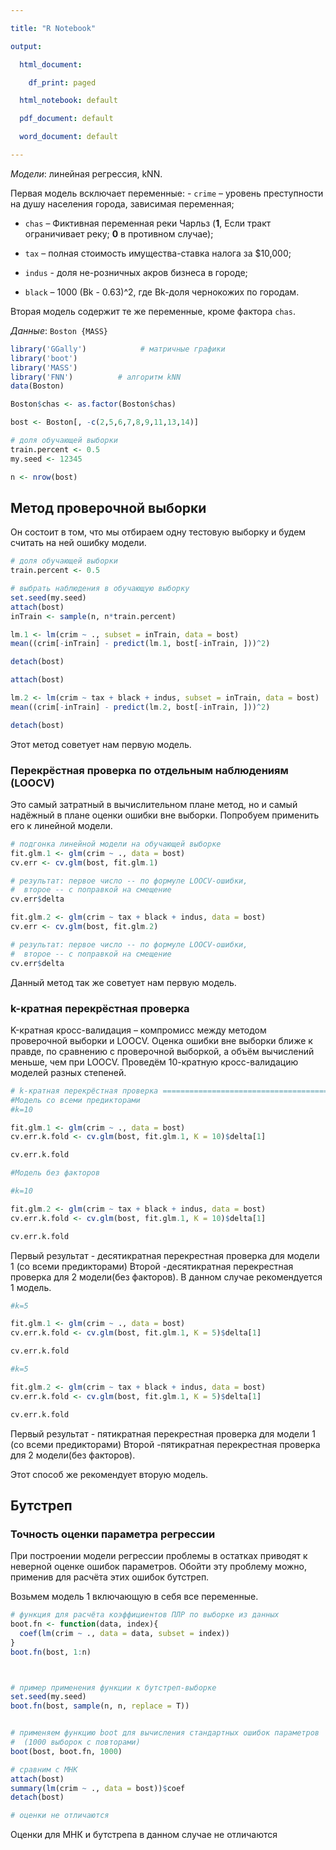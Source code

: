 ---

title: "R Notebook"

output:

  html_document:

    df_print: paged

  html_notebook: default

  pdf_document: default

  word_document: default

---
*Модели*: линейная регрессия, kNN.  

 Первая модель всключает переменные:
 - `crime` – уровень преступности на душу населения города, зависимая переменная;  

- `chas` – Фиктивная переменная реки Чарльз (**1**, Если тракт ограничивает реку; **0** в противном случае);

- `tax` – полная стоимость имущества-ставка налога за \$10,000;

- `indus` - доля не-розничных акров бизнеса в городе;

- `black` – 1000 (Bk - 0.63)^2, где Bk-доля чернокожих по городам.

Вторая модель содержит те же переменные, кроме фактора `chas`.

*Данные*: `Boston {MASS}`   

```{r Данные и пакеты, warning = F, message = F}
library('GGally')            # матричные графики
library('boot') 
library('MASS')
library('FNN')          # алгоритм kNN
data(Boston)     

Boston$chas <- as.factor(Boston$chas)

bost <- Boston[, -c(2,5,6,7,8,9,11,13,14)]

# доля обучающей выборки
train.percent <- 0.5
my.seed <- 12345

n <- nrow(bost)

```

## Метод проверочной выборки 



Он состоит в том, что мы отбираем одну тестовую выборку и будем считать на ней ошибку модели.    

```{r, warning = F, error = F}
# доля обучающей выборки
train.percent <- 0.5

# выбрать наблюдения в обучающую выборку
set.seed(my.seed)
attach(bost)
inTrain <- sample(n, n*train.percent)

lm.1 <- lm(crim ~ ., subset = inTrain, data = bost)
mean((crim[-inTrain] - predict(lm.1, bost[-inTrain, ]))^2)

detach(bost)

attach(bost)

lm.2 <- lm(crim ~ tax + black + indus, subset = inTrain, data = bost)
mean((crim[-inTrain] - predict(lm.2, bost[-inTrain, ]))^2)

detach(bost)
```

Этот метод советует нам первую модель.


### Перекрёстная проверка по отдельным наблюдениям (LOOCV)



Это самый затратный в вычислительном плане метод, но и самый надёжный в плане оценки ошибки вне выборки. Попробуем применить его к линейной модели.    



```{r, warning = F, error = F}

# подгонка линейной модели на обучающей выборке
fit.glm.1 <- glm(crim ~ ., data = bost)
cv.err <- cv.glm(bost, fit.glm.1)

# результат: первое число -- по формуле LOOCV-ошибки,
#  второе -- с поправкой на смещение
cv.err$delta

fit.glm.2 <- glm(crim ~ tax + black + indus, data = bost)
cv.err <- cv.glm(bost, fit.glm.2)

# результат: первое число -- по формуле LOOCV-ошибки,
#  второе -- с поправкой на смещение
cv.err$delta

```

Данный метод так же советует нам первую модель.

### k-кратная перекрёстная проверка



K-кратная кросс-валидация -- компромисс между методом проверочной выборки и LOOCV. Оценка ошибки вне выборки ближе к правде, по сравнению с проверочной выборкой, а объём вычислений меньше, чем при LOOCV. Проведём 10-кратную кросс-валидацию моделей разных степеней.     

```{r, warning = F, error = F}
# k-кратная перекрёстная проверка ==============================================
#Модель со всеми предикторами
#k=10

fit.glm.1 <- glm(crim ~ ., data = bost)
cv.err.k.fold <- cv.glm(bost, fit.glm.1, K = 10)$delta[1]

cv.err.k.fold

#Модель без факторов

#k=10

fit.glm.2 <- glm(crim ~ tax + black + indus, data = bost)
cv.err.k.fold <- cv.glm(bost, fit.glm.1, K = 10)$delta[1]

cv.err.k.fold

```
Первый результат - десятикратная перекрестная проверка для модели 1 (со всеми предикторами)
Второй -десятикратная перекрестная проверка для 2 модели(без факторов).
В данном случае рекомендуется 1 модель.

```{r, warning = F, error = F}


#k=5

fit.glm.1 <- glm(crim ~ ., data = bost)
cv.err.k.fold <- cv.glm(bost, fit.glm.1, K = 5)$delta[1]

cv.err.k.fold

#k=5

fit.glm.2 <- glm(crim ~ tax + black + indus, data = bost)
cv.err.k.fold <- cv.glm(bost, fit.glm.1, K = 5)$delta[1]

cv.err.k.fold
```
Первый результат - пятикратная перекрестная проверка для модели 1 (со всеми предикторами)
Второй -пятикратная перекрестная проверка для 2 модели(без факторов).

Этот способ же рекомендует вторую модель.


## Бутстреп   

### Точность оценки параметра регрессии   



При построении модели регрессии проблемы в остатках приводят к неверной оценке ошибок параметров. Обойти эту проблему можно, применив для расчёта этих ошибок бутстреп.   

Возьмем модель 1 включающую в себя все переменные.
```{r, warning = F, error = F}
# функция для расчёта коэффициентов ПЛР по выборке из данных
boot.fn <- function(data, index){
  coef(lm(crim ~ ., data = data, subset = index))
}
boot.fn(bost, 1:n)    



# пример применения функции к бутстреп-выборке
set.seed(my.seed)
boot.fn(bost, sample(n, n, replace = T))


# применяем функцию boot для вычисления стандартных ошибок параметров
#  (1000 выборок с повторами)
boot(bost, boot.fn, 1000)

# сравним с МНК
attach(bost)
summary(lm(crim ~ ., data = bost))$coef
detach(bost)

# оценки не отличаются 

```
Оценки для МНК и бутстрепа в данном случае не отличаются
